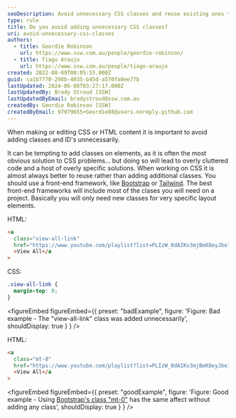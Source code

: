```yaml
---
seoDescription: Avoid unnecessary CSS classes and reuse existing ones to keep your code clean and maintainable.
type: rule
title: Do you avoid adding unnecessary CSS classes?
uri: avoid-unnecessary-css-classes
authors:
  - title: Geordie Robinson
    url: https://www.ssw.com.au/people/geordie-robinson/
  - title: Tiago Araujo
    url: https://www.ssw.com.au/people/tiago-araujo
created: 2022-08-09T00:05:55.000Z
guid: ca1b7770-298b-4035-b45d-a570fa0ee77b
lastUpdated: 2024-06-08T03:27:17.000Z
lastUpdatedBy: Brady Stroud [SSW]
lastUpdatedByEmail: bradystroud@ssw.com.au
createdBy: Geordie Robinson [SSW]
createdByEmail: 97079655+Geordie88@users.noreply.github.com
---
```


When making or editing CSS or HTML content it is important to avoid adding classes and ID's unnecessarily.

It can be tempting to add classes on elements, as it is often the most obvious solution to CSS problems... but doing so will lead to overly cluttered code and a host of overly specific solutions. When working on CSS it is almost always better to reuse rather than adding additional classes.
You should use a front-end framework, like [Bootstrap](https://getbootstrap.com/) or [Tailwind](https://tailwindcss.com/). The best front-end frameworks will include most of the clases you will need on a project. Basically you will only need new classes for very specific layout elements.

HTML:

```html
<a
  class="view-all-link"
  href="https://www.youtube.com/playlist?list=PLIzW_0dAIKv3mjBeK8eyJbe1bOGWJX_UV"
  >View All</a
>
```

CSS:

```css
.view-all-link {
  margin-top: 0;
}
```

<figureEmbed figureEmbed={{
  preset: "badExample",
  figure: 'Figure: Bad example - The "view-all-link" class was added unnecessarily',
  shouldDisplay: true
} } />


HTML:

```html
<a
  class="mt-0"
  href="https://www.youtube.com/playlist?list=PLIzW_0dAIKv3mjBeK8eyJbe1bOGWJX_UV"
  >View All</a
>
```

<figureEmbed figureEmbed={{
  preset: "goodExample",
  figure: 'Figure: Good example - Using [Bootstrap\'s class "mt-0"](https://getbootstrap.com/docs/4.0/utilities/spacing/) has the same affect without adding any class',
  shouldDisplay: true
} } />
